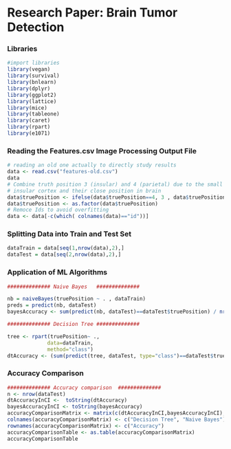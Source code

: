 # Research Paper: Brain Tumor Detection

### Libraries
```r
#import libraries
library(vegan)
library(survival)
library(bnlearn)
library(dplyr)
library(ggplot2)
library(lattice)
library(mice)
library(tableone)
library(caret)
library(rpart)
library(e1071)
```
  
### Reading the Features.csv Image Processing Output File
```r
# reading an old one actually to directly study results
data <- read.csv("features-old.csv")
data
# Combine truth position 3 (insular) and 4 (parietal) due to the small size of the 
# insular cortex and their close position in brain
data$truePosition <- ifelse(data$truePosition==4, 3 , data$truePosition)
data$truePosition <- as.factor(data$truePosition)
# Remoce Ids to avoid overfitting
data <- data[-c(which( colnames(data)=="id"))]
```


### Splitting Data into Train and Test Set
```r
dataTrain = data[seq(1,nrow(data),2),]
dataTest = data[seq(2,nrow(data),2),]

```

### Application of ML Algorithms
```r

############## Naive Bayes   ##############

nb = naiveBayes(truePosition ~ . , dataTrain)
preds = predict(nb, dataTest)
bayesAccuracy <- sum(predict(nb, dataTest)==dataTest$truePosition) / nrow(dataTest)

############## Decision Tree ##############

tree <- rpart(truePosition~ .,
             data=dataTrain,
             method="class")
dtAccuracy <- (sum(predict(tree, dataTest, type="class")==dataTest$truePosition)) / nrow(dataTest)


```

### Accuracy Comparison
```r
############## Accuracy comparison  ##############
n <- nrow(dataTest)
dtAccuracyInCI <-  toString(dtAccuracy)
bayesAccuracyInCI <- toString(bayesAccuracy)
accuracyComparisonMatrix <- matrix(c(dtAccuracyInCI,bayesAccuracyInCI),ncol=2,byrow=TRUE)
colnames(accuracyComparisonMatrix) <- c("Decision Tree", "Naive Bayes")
rownames(accuracyComparisonMatrix) <- c("Accuracy")
accuracyComparisonTable <- as.table(accuracyComparisonMatrix)
accuracyComparisonTable
```
